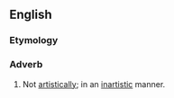 ==English==

===Etymology===
{{suffix|en|inartistic|ally}}

===Adverb===
{{en-adv}}

# Not [[artistically]]; in an [[inartistic]] manner.